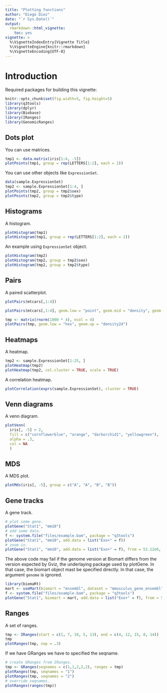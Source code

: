 ```yaml
---
title: "Plotting functions"
author: "Diego Diez"
date: "`r Sys.Date()`"
output: 
  rmarkdown::html_vignette:
    toc: yes
vignette: >
  %\VignetteIndexEntry{Vignette Title}
  %\VignetteEngine{knitr::rmarkdown}
  %\VignetteEncoding{UTF-8}
---
```


# Introduction

Required packages for building this vignette:

```r
knitr::opts_chunk$set(fig.width=5, fig.height=5)
library(q3tools)
library(dplyr)
library(Biobase)
library(IRanges)
library(GenomicRanges)
```

## Dots plot

You can use matrices.

```r
tmp1 <- data.matrix(iris[1:4, -5])
plotPoints(tmp1, group = rep(LETTERS[1:2], each = 2))
```

You can use other objects like `ExpressionSet`.

```r
data(sample.ExpressionSet)
tmp2 <- sample.ExpressionSet[1:4, ]
plotPoints(tmp2, group = tmp2$sex)
plotPoints(tmp2, group = tmp2$type)
```

## Histograms

A histogram.

```r
plotHistogram(tmp1)
plotHistogram(tmp1, group = rep(LETTERS[1:2], each = 2))
```

An example using `ExpressionSet` object.

```r
plotHistogram(tmp2)
plotHistogram(tmp2, group = tmp2$sex)
plotHistogram(tmp2, group = tmp2$type)
```

## Pairs

A paired scatterplot.
```r
plotPairs(mtcars[,1:4])

plotPairs(mtcars[,1:4], geom.low = "point", geom.mid = "density", geom.up = "density2d")

tmp <- matrix(rnorm(1000 * 4), ncol = 4)
plotPairs(tmp, geom.low = "hex", geom.up = "density2d")
```


## Heatmaps

A heatmap.

```r
tmp2 <- sample.ExpressionSet[1:25, ]
plotHeatmap(tmp2)
plotHeatmap(tmp2, col.cluster = TRUE, scale = TRUE)
```

A correlation heatmap.

```r
plotCorrelation(exprs(sample.ExpressionSet), cluster = TRUE)
```

## Venn diagrams

A venn diagram.

```r
plotVenn(
  iris[, -5] > 2,
  fill = c("cornflowerblue", "orange", "darkorchid1", "yellowgreen"),
  alpha = .3,
  col = NA
  )
```

## MDS

A MDS plot.

```r
plotMds(iris[, -5], group = c("A", "A", "B", "B"))
```

## Gene tracks

A gene track.

```r
# plot some gene.
plotGene("Stat1", "mm10")
# add some data.
f <- system.file("files/example.bam", package = "q3tools")
plotGene("Stat1", "mm10", add.data = list("Exo+" = f))
# zoom in.
plotGene("Stat1", "mm10", add.data = list("Exo+" = f), from = 52.12e6, to = 52.14e6)
```

The above code may fail if the genome version at Biomart differs from the version expected by Gviz, the underlaying package used by plotGene. In that case, the biomart object mast be specified directly. In that case, the argument `genome` is ignored.

```r
library(biomaRt)
mart <- useMart(biomart = "ensembl", dataset = "mmusculus_gene_ensembl")
f <- system.file("files/example.bam", package = "q3tools")
plotGene("Stat1", biomart = mart, add.data = list("Exo+" = f), from = 52.12e6, to = 52.14e6)
```

## Ranges

A set of ranges.

```r
tmp <- IRanges(start = c(1, 7, 10, 5, 13), end = c(4, 12, 15, 8, 14))
tmp
plotRanges(tmp, sep = .3)
```

If we have GRanges we have to specified the seqname.

```r
# create GRanges from IRanges.
tmp <- GRanges(seqnames = c(1,1,2,2,2), ranges = tmp)
plotRanges(tmp, seqnames = "1")
plotRanges(tmp, seqnames = "2")
# override seqnames.
plotRanges(ranges(tmp))
```


